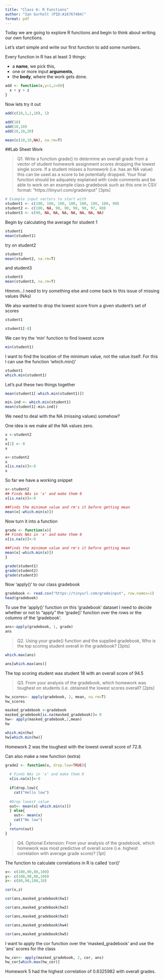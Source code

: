 ```yaml
---
title: "Class 6: R Functions"
author: "Ian Gurholt (PID:A16767484)"
format: pdf
---
```


Today we are going to explore R functions and begin to think about writing our own functions.

Let's start simple and write our first function to add some numbers.

Every function in R has at least 3 things:

- a **name**, we pick this,
- one or more input **arguments**,
- the **body**, where the work gets done.

```r
add <- function(x,y=1,z=0){
  x + y + z
}
```

Now lets try it out

```r
add(c(10,1,1,10), 1)
```
```r
add(10)
add(10,10)
add(10,10,20)
```
```r
mean(c(10,10,NA), na.rm=T)
```
##Lab Sheet Work

> Q1. Write a function grade() to determine an overall grade from a vector of student homework
assignment scores dropping the lowest single score. If a student misses a homework (i.e. has an
NA value) this can be used as a score to be potentially dropped. Your final function should be
adquately explained with code comments and be able to work on an example class gradebook
such as this one in CSV format: “https://tinyurl.com/gradeinput” [3pts]

```r
# Example input vectors to start with
student1 <- c(100, 100, 100, 100, 100, 100, 100, 90)
student2 <- c(100, NA, 90, 90, 90, 90, 97, 80)
student3 <- c(90, NA, NA, NA, NA, NA, NA, NA)

```

Begin by calculating the average for student 1
```r
student1
mean(student1)
```

try on student2
```r
student2
mean(student2, na.rm=T)
```

and student3
```r
student3
mean(student3, na.rm=T)
```
Hmmm...I need to try something else and come back to this issue of missing values (NAs)

We also wanted to drop the lowest score from a given student's set of scores

```r
student1
```
```r
student1[-8]
```

We can try the 'min' function to find lowest score

```r
min(student1)
```

I want to find the location of the minimum value, not the value itself. For this I can use the function 'which.min()'

```r
student1
which.min(student1)
```
Let's put these two things together

```r
mean(student1[-which.min(student1)])
```
```r
min.ind <- which.min(student1)
mean(student1[-min.ind])
```

We need to deal with the NA (missing values) somehow?

One idea is we make all the NA values zero.

```r
x <-student2
x
x[2] <- 0
x
```
```r
x<-student2
x
x[is.na(x)]<-0
x
```

So far we have a working snippet

```r
x<-student2
## Finds NAs in 'x' and make them 0
x[is.na(x)]<-0

##Finds the minimum value and rm's it before getting mean
mean(x[-which.min(x)])
```

Now turn it into a function

```r
grade <- function(x){
## Finds NAs in 'x' and make them 0
x[is.na(x)]<-0

##Finds the minimum value and rm's it before getting mean
mean(x[-which.min(x)])
}

```

```r
grade(student1)
grade(student2)
grade(student3)
```

Now 'apply()' to our class gradebook

```r
gradebook <- read.csv("https://tinyurl.com/gradeinput", row.names=1)
head(gradebook)
```

To use the 'apply()' function on this 'gradebook' dataset I need to decide whether or not to "apply" the 'grade()' function over the rows or the columns of the 'gradebook'.

```r
ans<-apply(gradebook, 1, grade)
ans
```

> Q2. Using your grade() function and the supplied gradebook, Who is the top scoring student
overall in the gradebook? [3pts]

```r
which.max(ans)

ans[which.max(ans)]
```
The top scoring student was student 18 with an overall score of 94.5


> Q3. From your analysis of the gradebook, which homework was toughest on students (i.e. obtained the lowest scores overall? [2pts]

```r
hw_scores<- apply(gradebook, 2, mean, na.rm=T)
hw_scores
```
```r
masked_gradebook <-gradebook
masked_gradebook[is.na(masked_gradebook)]= 0
hw<- apply(masked_gradebook,2,mean)
hw
```
```r
which.min(hw)
hw[which.min(hw)]
```
Homework 2 was the toughest with the lowest overall score of 72.8.


Can also make a new function (extra)

```r
grade2 <- function(x, drop.low=TRUE){
  
  # Finds NAs in 'x' and make them 0
  x[is.na(x)]<-0
  
  if(drop.low){
    cat("Hello low")
  
  #Drop lowest value
  out<- mean(x[-which.min(x)])
  } else{
    out<- mean(x)
    cat("No low")
  }
  return(out)
}
```

> Q4. Optional Extension: From your analysis of the gradebook, which homework was most
predictive of overall score (i.e. highest correlation with average grade score)? [1pt]

The function to calculate correlations in R is called 'cor()'

```r
x<- c(100,90,80,100)
y<- c(100,90,80,100)
z<- c(80,90,100,10)

cor(x,z)
```

```r
cor(ans,masked_gradebook$hw1)
```
```r
cor(ans,masked_gradebook$hw2)
```
```r
cor(ans,masked_gradebook$hw3)
```
```r
cor(ans,masked_gradebook$hw4)
```
```r
cor(ans,masked_gradebook$hw5)
```
I want to apply the cor function over the 'masked_gradebook' and use the 'ans' scores for the class

```r
hw_cor<- apply(masked_gradebook, 2, cor, ans)
hw_cor[which.max(hw_cor)]
```
Homework 5 had the highest correlation of 0.6325982 with overall grades.
